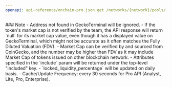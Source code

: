```yaml
---
openapi: api-reference/onchain-pro.json get /networks/{network}/pools/{address}
---
```


<Note>
### Note
- Address not found in GeckoTerminal will be ignored.
- If the token's market cap is not verified by the team, the API response will return `null` for its market cap value, even though it has a displayed value on GeckoTerminal, which might not be accurate as it often matches the Fully Diluted Valuation (FDV).
- Market Cap can be verified by and sourced from CoinGecko, and the number may be higher than FDV as it may include Market Cap of tokens issued on other blockchain network.
- Attributes specified in the `include` param will be returned under the top-level "included" key.
- `locked_liquidity_percentage` will be updated on daily basis.
- Cache/Update Frequency: every 30 seconds for Pro API (Analyst, Lite, Pro, Enterprise).
</Note>